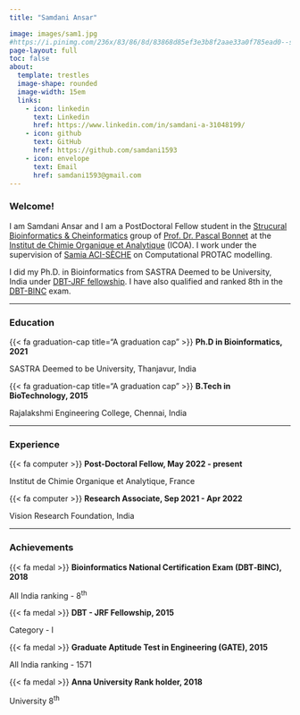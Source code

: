 ```yaml
---
title: "Samdani Ansar"

image: images/sam1.jpg
#https://i.pinimg.com/236x/83/86/8d/83868d85ef3e3b8f2aae33a0f785ead0--smileys-smiley-faces.jpg
page-layout: full
toc: false
about: 
  template: trestles
  image-shape: rounded
  image-width: 15em
  links:
    - icon: linkedin
      text: Linkedin
      href: https://www.linkedin.com/in/samdani-a-31048199/
    - icon: github
      text: GitHub
      href: https://github.com/samdani1593
    - icon: envelope
      text: Email
      href: samdani1593@gmail.com
---
```


### Welcome!

I am Samdani Ansar and I am a PostDoctoral Fellow student in the [Strucural Bioinformatics & Cheinformatics](https://www.icoa.fr/fr/bonnet) group of [Prof. Dr. Pascal Bonnet](https://www.icoa.fr/fr/bonnet/equipe) at the [Institut de Chimie Organique et Analytique](https://www.icoa.fr/) (ICOA). I work under the supervision of [Samia ACI-SÈCHE](https://www.icoa.fr/fr/content/samia-aci-s%C3%A8che) on Computational PROTAC modelling.

I did my Ph.D. in Bioinformatics from SASTRA Deemed to be University, India under [DBT-JRF fellowship](https://www.dbtjrf.gov.in/). I have also qualified and ranked 8th in the [DBT-BINC](https://dbtindia.gov.in/schemes-programmes/building-capacities/national-fellowships/bioinformatics-national-certification) exam.

-----------------------------------------------------------------------------------------------------------------------------------

### Education

<div class="topbr">
<p class="custom-subtitle">{{< fa graduation-cap title="A graduation cap" >}} **Ph.D in Bioinformatics, 2021**</p>  
<p class="custom-subtitle2">SASTRA Deemed to be University, Thanjavur, India</p>

<p class="custom-subtitle">{{< fa graduation-cap title="A graduation cap" >}} **B.Tech in BioTechnology, 2015**</p>  
<p class="custom-subtitle2">Rajalakshmi Engineering College, Chennai, India</p>
</div>

-----------------------------------------------------------------------------------------------------------------------------------

### Experience

<div class="topbr">
<p class="custom-subtitle">{{< fa computer >}} **Post-Doctoral Fellow, May 2022 - present**</p>   
<p class="custom-subtitle2">Institut de Chimie Organique et Analytique, France</p>  

<p class="custom-subtitle">{{< fa computer >}} **Research Associate, Sep 2021 - Apr 2022**</p>    
<p class="custom-subtitle2">Vision Research Foundation, India</p>
</div>

-----------------------------------------------------------------------------------------------------------------------------------

### Achievements

<div class="topbr">
<p class="custom-subtitle">{{< fa medal >}} **Bioinformatics National Certification Exam (DBT‑BINC), 2018**</p>   
<p class="custom-subtitle2">All India ranking - 8<sup>th<sup></p>  

<p class="custom-subtitle">{{< fa medal >}} **DBT - JRF Fellowship, 2015**</p>    
<p class="custom-subtitle2">Category - I</p>

<p class="custom-subtitle">{{< fa medal >}} **Graduate Aptitude Test in Engineering (GATE), 2015**</p>    
<p class="custom-subtitle2">All India ranking - 1571</p>

<p class="custom-subtitle">{{< fa medal >}} **Anna University Rank holder, 2018**</p>   
<p class="custom-subtitle2">University 8<sup>th<sup></p>  
</div>

<meta http-equiv='cache-control' content='no-cache'> 
<meta http-equiv='expires' content='0'> 
<meta http-equiv='pragma' content='no-cache'>
